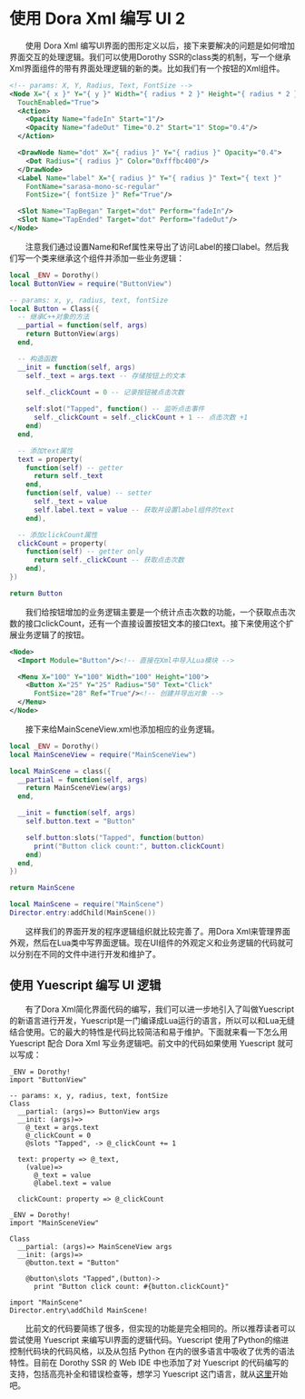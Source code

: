 
# 使用 Dora Xml 编写 UI 2

&emsp;&emsp;使用 Dora Xml 编写UI界面的图形定义以后，接下来要解决的问题是如何增加界面交互的处理逻辑。我们可以使用Dorothy SSR的class类的机制，写一个继承Xml界面组件的带有界面处理逻辑的新的类。比如我们有一个按钮的Xml组件。

```xml title="ButtonView.xml"
<!-- params: X, Y, Radius, Text, FontSize -->
<Node X="{ x }" Y="{ y }" Width="{ radius * 2 }" Height="{ radius * 2 }"
  TouchEnabled="True">
  <Action>
    <Opacity Name="fadeIn" Start="1"/>
    <Opacity Name="fadeOut" Time="0.2" Start="1" Stop="0.4"/>
  </Action>

  <DrawNode Name="dot" X="{ radius }" Y="{ radius }" Opacity="0.4">
    <Dot Radius="{ radius }" Color="0xfffbc400"/>
  </DrawNode>
  <Label Name="label" X="{ radius }" Y="{ radius }" Text="{ text }"
    FontName="sarasa-mono-sc-regular"
    FontSize="{ fontSize }" Ref="True"/>

  <Slot Name="TapBegan" Target="dot" Perform="fadeIn"/>
  <Slot Name="TapEnded" Target="dot" Perform="fadeOut"/>
</Node>
```

&emsp;&emsp;注意我们通过设置Name和Ref属性来导出了访问Label的接口label。然后我们写一个类来继承这个组件并添加一些业务逻辑：

```lua title="Button.lua"
local _ENV = Dorothy()
local ButtonView = require("ButtonView")

-- params: x, y, radius, text, fontSize
local Button = Class({
  -- 继承C++对象的方法
  __partial = function(self, args)
    return ButtonView(args)
  end,

  -- 构造函数
  __init = function(self, args)
    self._text = args.text -- 存储按钮上的文本

    self._clickCount = 0 -- 记录按钮被点击次数
    
    self:slot("Tapped", function() -- 监听点击事件
      self._clickCount = self._clickCount + 1 -- 点击次数 +1
    end)
  end,

  -- 添加text属性
  text = property(
    function(self) -- getter
      return self._text
    end,
    function(self, value) -- setter
      self._text = value
      self.label.text = value -- 获取并设置label组件的text
    end),

  -- 添加clickCount属性
  clickCount = property(
    function(self) -- getter only
      return self._clickCount -- 获取点击次数
    end),
})

return Button
```

&emsp;&emsp;我们给按钮增加的业务逻辑主要是一个统计点击次数的功能，一个获取点击次数的接口clickCount，还有一个直接设置按钮文本的接口text。接下来使用这个扩展业务逻辑了的按钮。

```xml title="MainSceneView.xml"
<Node>
  <Import Module="Button"/><!-- 直接在Xml中导入Lua模块 -->

  <Menu X="100" Y="100" Width="100" Height="100">
    <Button X="25" Y="25" Radius="50" Text="Click"
      FontSize="28" Ref="True"/><!-- 创建并导出对象 -->
  </Menu>
</Node>
```

&emsp;&emsp;接下来给MainSceneView.xml也添加相应的业务逻辑。

```lua title="MainScene.lua"
local _ENV = Dorothy()
local MainSceneView = require("MainSceneView")

local MainScene = class({
  __partial = function(self, args)
    return MainSceneView(args)
  end,

  __init = function(self, args)
    self.button.text = "Button"

    self.button:slots("Tapped", function(button)
      print("Button click count:", button.clickCount)
    end)
  end,
})

return MainScene
```

```lua title="init.lua"
local MainScene = require("MainScene")
Director.entry:addChild(MainScene())
```

&emsp;&emsp;这样我们的界面开发的程序逻辑组织就比较完善了。用Dora Xml来管理界面外观，然后在Lua类中写界面逻辑。现在UI组件的外观定义和业务逻辑的代码就可以分别在不同的文件中进行开发和维护了。

## 使用 Yuescript 编写 UI 逻辑

&emsp;&emsp;有了Dora Xml简化界面代码的编写，我们可以进一步地引入了叫做Yuescript的新语言进行开发，Yuescript是一门编译成Lua运行的语言，所以可以和Lua无缝结合使用。它的最大的特性是代码比较简洁和易于维护。下面就来看一下怎么用 Yuescript 配合 Dora Xml 写业务逻辑吧。前文中的代码如果使用 Yuescript 就可以写成：

```yue title="Button.yue"
_ENV = Dorothy!
import "ButtonView"

-- params: x, y, radius, text, fontSize
Class
  __partial: (args)=> ButtonView args
  __init: (args)=>
    @_text = args.text
    @_clickCount = 0
    @slots "Tapped", -> @_clickCount += 1

  text: property => @_text,
    (value)=>
      @_text = value
      @label.text = value

  clickCount: property => @_clickCount
```

```yue title="MainScene.yue"
_ENV = Dorothy!
import "MainSceneView"

Class
  __partial: (args)=> MainSceneView args
  __init: (args)=>
    @button.text = "Button"

    @button\slots "Tapped",(button)->
      print "Button click count: #{button.clickCount}"
```

```yue title="init.yue"
import "MainScene"
Director.entry\addChild MainScene!
```

&emsp;&emsp;比前文的代码要简练了很多，但实现的功能是完全相同的。所以推荐读者可以尝试使用 Yuescript 来编写UI界面的逻辑代码。Yuescript 使用了Python的缩进控制代码块的代码风格，以及从包括 Python 在内的很多语言中吸收了优秀的语法特性。目前在 Dorothy SSR 的 Web IDE 中也添加了对 Yuescript 的代码编写的支持，包括高亮补全和错误检查等，想学习 Yuescript 这门语言，就从[这里](https://yuescript.org/doc)开始吧。
